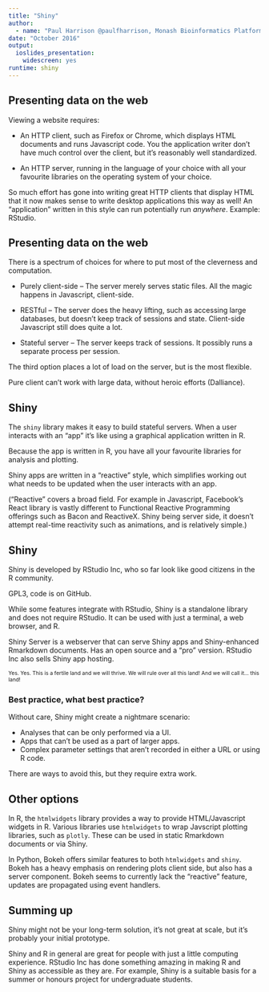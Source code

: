 ```yaml
---
title: "Shiny"
author: 
  - name: "Paul Harrison @paulfharrison, Monash Bioinformatics Platform"
date: "October 2016"
output: 
  ioslides_presentation: 
    widescreen: yes
runtime: shiny
---
```


## Presenting data on the web

Viewing a website requires:

* An HTTP client, such as Firefox or Chrome, which displays HTML documents and runs Javascript code. You the application writer don't have much control over the client, but it's reasonably well standardized.

* An HTTP server, running in the language of your choice with all your favourite libraries on the operating system of your choice.

So much effort has gone into writing great HTTP clients that display HTML that it now makes sense to write desktop applications this way as well! An "application" written in this style can run potentially run *anywhere*. Example: RStudio.


## Presenting data on the web

There is a spectrum of choices for where to put most of the cleverness and computation.

* Purely client-side -- The server merely serves static files. All the magic happens in Javascript, client-side.

* RESTful -- The server does the heavy lifting, such as accessing large databases, but doesn't keep track of sessions and state. Client-side Javascript still does quite a lot.

* Stateful server -- The server keeps track of sessions. It possibly runs a separate process per session.

The third option places a lot of load on the server, but is the most flexible.

<div class="notes">
Pure client can't work with large data, without heroic efforts (Dalliance).
</div>


## Shiny

The `shiny` library makes it easy to build stateful servers. When a user interacts with an "app" it's like using a graphical application written in R.

Because the app is written in R, you have all your favourite libraries for analysis and plotting.

Shiny apps are written in a "reactive" style, which simplifies working out what needs to be updated when the user interacts with an app.

("Reactive" covers a broad field. For example in Javascript, Facebook's React library is vastly different to Functional Reactive Programming offerings such as Bacon and ReactiveX. Shiny being server side, it doesn't attempt real-time reactivity such as animations, and is relatively simple.)


## Shiny

Shiny is developed by RStudio Inc, who so far look like good citizens in the R community.

GPL3, code is on GitHub.

While some features integrate with RStudio, Shiny is a standalone library and does not require RStudio. It can be used with just a terminal, a web browser, and R.

Shiny Server is a webserver that can serve Shiny apps and Shiny-enhanced Rmarkdown documents. Has an open source and a "pro" version. RStudio Inc also sells Shiny app hosting.

<div style="font-size: 75%">
Yes. Yes. This is a fertile land and we will thrive. We will rule over all this land! And we will call it… this land!
</div>


### Best practice, what best practice?

Without care, Shiny might create a nightmare scenario:

* Analyses that can be only performed via a UI.
* Apps that can't be used as a part of larger apps.
* Complex parameter settings that aren't recorded in either a URL or using R code.

There are ways to avoid this, but they require extra work.


## Other options

In R, the `htmlwidgets` library provides a way to provide HTML/Javascript widgets in R. Various libraries use `htmlwidgets` to wrap Javscript plotting libraries, such as `plotly`. These can be used in static Rmarkdown documents or via Shiny.

In Python, Bokeh offers similar features to both `htmlwidgets` and `shiny`. Bokeh has a heavy emphasis on rendering plots client side, but also has a server component. Bokeh seems to currently lack the "reactive" feature, updates are propagated using event handlers. 


## Summing up

Shiny might not be your long-term solution, it's not great at scale, but it's probably your initial prototype.

Shiny and R in general are great for people with just a little computing experience. RStudio Inc has done something amazing in making R and Shiny as accessible as they are. For example, Shiny is a suitable basis for a summer or honours project for undergraduate students.

